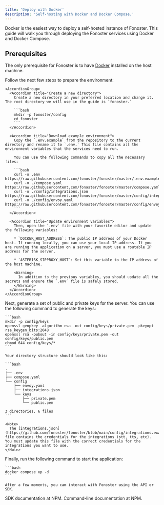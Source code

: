 ```yaml
---
title: 'Deploy with Docker'
description: 'Self-hosting with Docker and Docker Compose.'
---
```


Docker is the easiest way to deploy a self-hosted instance of Fonoster. This guide will walk you through deploying the Fonoster services using Docker and Docker Compose.

## Prerequisites

The only prerequisite for Fonoster is to have [Docker](https://docs.docker.com/get-docker/) installed on the host machine.

<Steps>
  <Step title="Prepare the environment">
    Follow the next few steps to prepare the environment:

    <AccordionGroup>
      <Accordion title="Create a new directory">
        Create a new directory in your preferred location and change it. The root directory we will use in the guide is `fonoster.`

        ```bash
        mkdir -p fonoster/config
        cd fonoster
        ```
      </Accordion>

      <Accordion title="Download example environment">
        Copy the `.env.example` from the repository to the current directory and rename it to `.env.` This file contains all the environment variables that the services need to run.

        You can use the following commands to copy all the necessary files:

        ```bash
        curl -o .env https://raw.githubusercontent.com/fonoster/fonoster/master/.env.example
        curl -o ./compose.yaml https://raw.githubusercontent.com/fonoster/fonoster/master/compose.yaml
        curl -o ./config/integrations.json https://raw.githubusercontent.com/fonoster/fonoster/master/config/integrations.example.json
        curl -o ./config/envoy.yaml https://raw.githubusercontent.com/fonoster/fonoster/master/config/envoy.yaml
        ```
      </Accordion>

      <Accordion title="Update environment variables">
        Then, open the `.env` file with your favorite editor and update the following variables:

        * `DOCKER_HOST_ADDRESS`: The public IP address of your Docker host. If running locally, you can use your local IP address. If you are running the application on a server, you must use a routable IP address for the server.

        * `ASTERISK_SIPPROXY_HOST`: Set this variable to the IP address of the host machine.

        <Warning>
          In addition to the previous variables, you should update all the secrets and ensure the `.env` file is safely stored.
        </Warning>
      </Accordion>
    </AccordionGroup>
  </Step>

  <Step title="Generate keys">
    Next, generate a set of public and private keys for the server. You can use the following command to generate the keys:

    ```bash
    mkdir -p config/keys
    openssl genpkey -algorithm rsa -out config/keys/private.pem -pkeyopt rsa_keygen_bits:2048
    openssl rsa -pubout -in config/keys/private.pem -out config/keys/public.pem
    chmod 644 config/keys/*
    ```

    Your directory structure should look like this:

    ```bash
    .
    ├── .env
    ├── compose.yaml
    └── config
        ├── envoy.yaml
        ├── integrations.json
        └── keys
            ├── private.pem
            └── public.pem

    3 directories, 6 files
    ```

    <Note>
      The [integrations.json](https://github.com/fonoster/fonoster/blob/main/config/integrations.example.json) file contains the credentials for the integrations (stt, tts, etc). You must update this file with the correct credentials for the integrations you want to use.
    </Note>
  </Step>

  <Step title="Start the server">
    Finally, run the following command to start the application:

    ```bash
    docker compose up -d
    ```

    After a few moments, you can interact with Fonoster using the API or SDK.
  </Step>
</Steps>

<CardGroup cols={2}>
  <Card title="SDK" icon="code" href="https://www.npmjs.com/package/@fonoster/sdk">
    SDK documentation at NPM.
  </Card>

  <Card title="Command-Line" icon="square-terminal" href="https://www.npmjs.com/package/@fonoster/ctl">
    Command-line documentation at NPM.
  </Card>
</CardGroup>